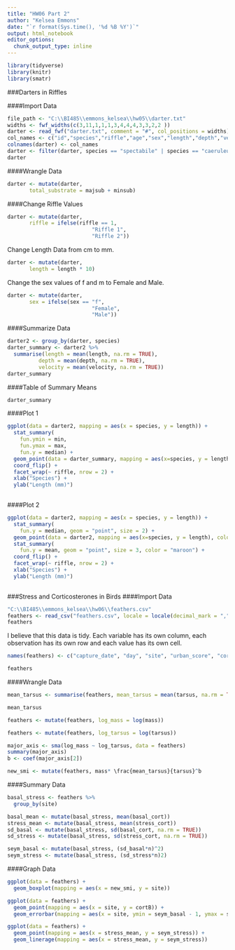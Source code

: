 ```yaml
---
title: "HW06 Part 2"
author: "Kelsea Emmons"
date: "`r format(Sys.time(), '%d %B %Y')`"
output: html_notebook
editor_options: 
  chunk_output_type: inline
---
```


```r
library(tidyverse)
library(knitr)
library(smatr)
```

###Darters in Riffles

####Import Data
```r
file_path <- "C:\\BI485\\emmons_kelsea\\hw05\\darter.txt"
widths <- fwf_widths(c(3,11,1,1,1,3,4,4,4,3,3,2,2 ))
darter <- read_fwf("darter.txt", comment = "#", col_positions = widths)
col_names <- c("id","species","riffle","age","sex","length","depth","velocity","temperature","majsub","minsub","majtype","mintype")
colnames(darter) <- col_names
darter <- filter(darter, species == "spectabile" | species == "caeruleum" | species == "blennioides")
darter
```

####Wrangle Data
```r
darter <- mutate(darter,
       total_substrate = majsub + minsub)
```

####Change Riffle Values
```r
darter <- mutate(darter,
       riffle = ifelse(riffle == 1,
                           "Riffle 1",
                           "Riffle 2"))
```

Change Length Data from cm to mm.

```r
darter <- mutate(darter,
       length = length * 10)
```

Change the sex values of f and m to Female and Male.

```r
darter <- mutate(darter,
       sex = ifelse(sex == "f",
                           "Female",
                           "Male"))
```

####Summarize Data
```r
darter2 <- group_by(darter, species)
darter_summary <- darter2 %>%
  summarise(length = mean(length, na.rm = TRUE),
          depth = mean(depth, na.rm = TRUE),
          velocity = mean(velocity, na.rm = TRUE))
darter_summary
```

####Table of Summary Means
```r
darter_summary
```


####Plot 1
```r
ggplot(data = darter2, mapping = aes(x = species, y = length)) +
  stat_summary(
    fun.ymin = min,
    fun.ymax = max,
    fun.y = median) +
  geom_point(data = darter_summary, mapping = aes(x=species, y = length), shape = 15)  +
  coord_flip() +
  facet_wrap(~ riffle, nrow = 2) +
  xlab("Species") +
  ylab("Length (mm)")
  
```

####Plot 2
```r
ggplot(data = darter2, mapping = aes(x = species, y = length)) +
  stat_summary(
    fun.y = median, geom = "point", size = 2) +
  geom_point(data = darter2, mapping = aes(x=species, y = length), color = "gray50")  +
  stat_summary(
    fun.y = mean, geom = "point", size = 3, color = "maroon") +
  coord_flip() +
  facet_wrap(~ riffle, nrow = 2) +
  xlab("Species") +
  ylab("Length (mm)")
  
```





###Stress and Corticosterones in Birds
####Import Data
```r
"C:\\BI485\\emmons_kelsea\\hw06\\feathers.csv"
feathers <- read_csv("feathers.csv", locale = locale(decimal_mark = ","))
feathers
```
I believe that this data is tidy. Each variable has its own column, each observation has its own row and each value has its own cell.


```r
names(feathers) <- c("capture_date", "day", "site", "urban_score", "cortF", "cortB", "sex", "smi", "tarsus", "mass", "basal_cort", "stress_cort")

feathers
```

####Wrangle Data
```r
mean_tarsus <- summarise(feathers, mean_tarsus = mean(tarsus, na.rm = TRUE))
```
```r
mean_tarsus
```

```r
feathers <- mutate(feathers, log_mass = log(mass))

feathers <- mutate(feathers, log_tarsus = log(tarsus))

```

```r
major_axis <- sma(log_mass ~ log_tarsus, data = feathers)
summary(major_axis)
b <- coef(major_axis[2])
```

```r
new_smi <- mutate(feathers, mass* \frac{mean_tarsus}{tarsus}^b
```

####Summary Data
```r
basal_stress <- feathers %>%
  group_by(site)

basal_mean <- mutate(basal_stress, mean(basal_cort))
stress_mean <- mutate(basal_stress, mean(stress_cort))
sd_basal <- mutate(basal_stress, sd(basal_cort, na.rm = TRUE))
sd_stress <- mutate(basal_stress, sd(stress_cort, na.rm = TRUE))

seym_basal <- mutate(basal_stress, (sd_basal*n)^2)
seym_stress <- mutate(basal_stress, (sd_stress*n)2)            

```

####Graph Data
```r
ggplot(data = feathers) + 
  geom_boxplot(mapping = aes(x = new_smi, y = site))
```

```r
ggplot(data = feathers) +
  geom_point(mapping = aes(x = site, y = cortB)) +
  geom_errorbar(mapping = aes(x = site, ymin = seym_basal - 1, ymax = seym_basal+1))
```

```r
ggplot(data = feathers) +
  geom_point(mapping = aes(x = stress_mean, y = seym_stress)) +
  geom_linerage(mapping = aes(x = stress_mean, y = seym_stress))
```

